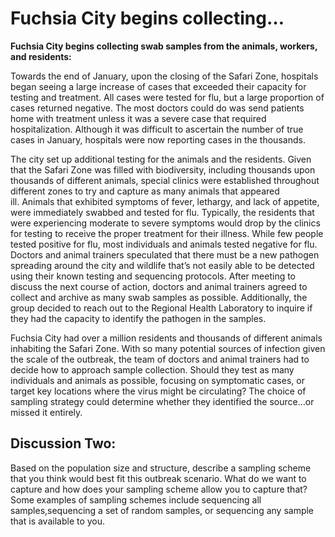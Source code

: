 # Fuchsia City begins collecting...

**Fuchsia City begins collecting swab samples from the animals, workers, and residents:**

Towards the end of January, upon the closing of the Safari Zone, hospitals began seeing a large increase of cases that exceeded their capacity for testing and treatment. All cases were tested for flu, but a large proportion of cases returned negative. The most doctors could do was send patients home with treatment unless it was a severe case that required hospitalization. Although it was difficult to ascertain the number of true cases in January, hospitals were now reporting cases in the thousands. 

The city set up additional testing for the animals and the residents. Given that the Safari Zone was filled with biodiversity, including thousands upon thousands of different animals, special clinics were established throughout different zones to try and capture as many animals that appeared ill. Animals that exhibited symptoms of fever, lethargy, and lack of appetite, were immediately swabbed and tested for flu. Typically, the residents that were experiencing moderate to severe symptoms would drop by the clinics for testing to receive the proper treatment for their illness. While few people tested positive for flu, most individuals and animals tested negative for flu. Doctors and animal trainers speculated that there must be a new pathogen spreading around the city and wildlife that’s not easily able to be detected using their known testing and sequencing protocols. After meeting to discuss the next course of action, doctors and animal trainers agreed to collect and archive as many swab samples as possible. Additionally, the group decided to reach out to the Regional Health Laboratory to inquire if they had the capacity to identify the pathogen in the samples. 

Fuchsia City had over a million residents and thousands of different animals inhabiting the Safari Zone. With so many potential sources of infection given the scale of the outbreak, the team of doctors and animal trainers had to decide how to approach sample collection. Should they test as many individuals and animals as possible, focusing on symptomatic cases, or target key locations where the virus might be circulating? The choice of sampling strategy could determine whether they identified the source...or missed it entirely.

## Discussion Two:

Based on the population size and structure, describe a sampling scheme that you think would best fit this outbreak scenario. What do we want to capture and how does your sampling scheme allow you to capture that? Some examples of sampling schemes include sequencing all samples,sequencing a set of random samples, or sequencing any sample that is available to you. 


